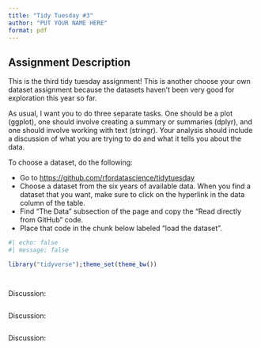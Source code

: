 ```yaml
---
title: "Tidy Tuesday #3"
author: "PUT YOUR NAME HERE"
format: pdf
---
```


## Assignment Description

This is the third tidy tuesday assignment! This is another choose your own dataset assignment because the datasets haven't been very good for exploration this year so far. 

As usual, I want you to do three separate tasks. One should be a plot (ggplot), one should involve creating a summary or summaries (dplyr), and one should involve working with text (stringr). Your analysis should include a discussion of what you are trying to do and what it tells you about the data. 

To choose a dataset, do the following:

-   Go to <https://github.com/rfordatascience/tidytuesday>
-   Choose a dataset from the six years of available data. When you find a dataset that you want, make sure to click on the hyperlink in the data column of the table.
-   Find "The Data" subsection of the page and copy the "Read directly from GitHub" code.
-   Place that code in the chunk below labeled "load the dataset".



```r
#| echo: false
#| message: false

library("tidyverse");theme_set(theme_bw())
```

```r

```

```r

```

Discussion:

```r

```

Discussion:

```r

```

Discussion:
